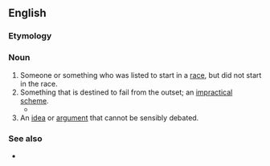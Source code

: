 {{also|nonstarter}}
==English==

===Etymology===
{{prefix|en|non|starter}}

===Noun===
{{en-noun}}

# Someone or something who was listed to start in a [[race]], but did not start in the race.
# Something that is destined to fail from the outset; an [[impractical]] [[scheme]].
#* {{quote-journal|en|date=2020 December 2|author=Industry Insider|title=The costs of cutting carbon|journal=Rail|page=76|text=Whatever is decided, it is clear that Crossrail 2 must be regarded as a '''non-starter''' for the foreseeable future.}}
# An [[idea]] or [[argument]] that cannot be sensibly debated.

===See also===
* {{l|en|no go}}